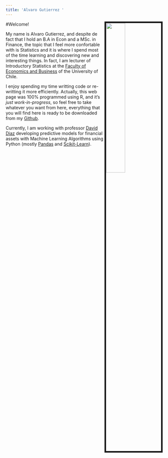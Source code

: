 ```yaml
---
title: 'Alvaro Gutierrez '
---
```



<img src="images/profile/guty_rat.jpg" style="width:35%; border:5px solid; margin-right: 2px" align="right">


#Welcome!


My name is Alvaro Gutierrez, and despite de fact that I hold an B.A in Econ and a MSc. in Finance, the topic that I feel more confortable with is Statistics and it is where I spend most of the time learning and discovering new and interesting things. In fact, I am  lecturer of Introductory Statistics at the [Faculty of Economics and Business](http://www.fen.uchile.cl/en) of the University of Chile.


I enjoy spending my time writting code or re-writting it more efficiently. Actually, this web page was 100% programmed using R, and it's _just work-in-progress_, so feel free to take whatever you want from here, everything that you will find here is ready to be downloaded from my [Github](https://github.com/alvarogutyerrez).


Currently, I am working with professor [David Diaz](http://negocios.uchile.cl/academico_detalle.php?id=51) developing predictive models for financial assets with Machine Learning Algorithms using Python (mostly [Pandas](http://pandas.pydata.org/pandas-docs/version/0.15/tutorials.html) and [Scikit-Learn](https://scikit-learn.org/stable/)). 

 
